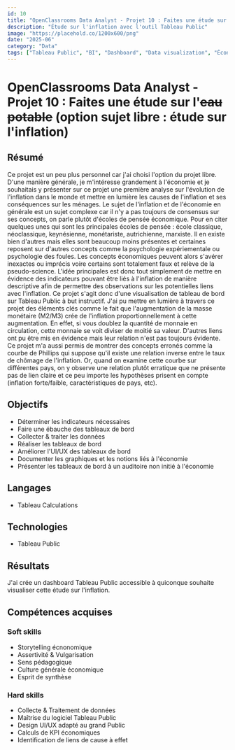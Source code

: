 ---
id: 10
title: "OpenClassrooms Data Analyst - Projet 10 : Faites une étude sur l'eau potable (option sujet libre : étude sur l'inflation)"
description: "Étude sur l'inflation avec l'outil Tableau Public"
image: "https://placehold.co/1200x600/png"
date: "2025-06"
category: "Data"
tags: ["Tableau Public", "BI", "Dashboard", "Data visualization", "Économie"]
---

# OpenClassrooms Data Analyst - Projet 10 : Faites une étude sur l'<s>eau potable</s> (option sujet libre : étude sur l'inflation)

## Résumé

Ce projet est un peu plus personnel car j'ai choisi l'option du projet libre. D'une manière générale, je m'intéresse grandement à l'économie et je souhaitais y présenter sur ce projet une première analyse sur l'évolution de l'inflation dans le monde et mettre en lumière les causes de l'inflation et ses conséquences sur les ménages. Le sujet de l'inflation et de l'économie en générale est un sujet complexe car il n'y a pas toujours de consensus sur ses concepts, on parle plutôt d'écoles de pensée économique. Pour en citer quelques unes qui sont les principales écoles de pensée : école classique, néoclassique, keynésienne, monétariste, autrichienne, marxiste. Il en existe bien d'autres mais elles sont beaucoup moins présentes et certaines reposent sur d'autres concepts comme la psychologie expériementale ou psychologie des foules. Les concepts économiques peuvent alors s'avérer inexactes ou imprécis voire certains sont totalement faux et relève de la pseudo-science. L'idée principales est donc tout simplement de mettre en évidence des indicateurs pouvant être liés à l'inflation de manière descriptive afin de permettre des observations sur les potentielles liens avec l'inflation. Ce projet s'agit donc d'une visualisation de tableau de bord sur Tableau Public à but instructif. J'ai pu mettre en lumière à travers ce projet des éléments clés comme le fait que l'augmentation de la masse monétaire (M2/M3) crée de l'inflation proportionnellement à cette augmentation. En effet, si vous doublez la quantité de monnaie en circulation, cette monnaie se voit diviser de moitié sa valeur. D'autres liens ont pu être mis en évidence mais leur relation n'est pas toujours évidente. Ce projet m'a aussi permis de montrer des concepts erronés comme la courbe de Phillips qui suppose qu'il existe une relation inverse entre le taux de chômage de l'inflation. Or, quand on examine cette courbe sur différentes pays, on y observe une relation plutôt erratique que ne présente pas de lien claire et ce peu importe les hypothèses prisent en compte (inflation forte/faible, caractéristiques de pays, etc).

## Objectifs

- Déterminer les indicateurs nécessaires
- Faire une ébauche des tableaux de bord
- Collecter & traiter les données
- Réaliser les tableaux de bord
- Améliorer l'UI/UX des tableaux de bord
- Documenter les graphiques et les notions liés à l'économie
- Présenter les tableaux de bord à un auditoire non initié à l'économie

## Langages

- Tableau Calculations

## Technologies

- Tableau Public

## Résultats

J'ai crée un dashboard Tableau Public accessible à quiconque souhaite visualiser cette étude sur l'inflation.

## Compétences acquises

### Soft skills

- Storytelling écnonomique
- Assertivité & Vulgarisation
- Sens pédagogique
- Culture générale économique
- Esprit de synthèse

### Hard skills

- Collecte & Traitement de données
- Maîtrise du logiciel Tableau Public
- Design UI/UX adapté au grand Public
- Calculs de KPI économiques
- Identification de liens de cause à effet